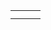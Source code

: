 {{en/scenarios by size}}

{|
|-
|style="border:none;background:white"|
{{en/Scenario/Süd-Rheinland-Pfalz & Saarland}}

|style="border:none;background:white"|
<!-- {{ ... }} -->

|style="border:none;background:white"|
<!-- {{ ... }} -->

|-
|style="border:none;background:white"|
<!-- {{ ... }} -->
|}